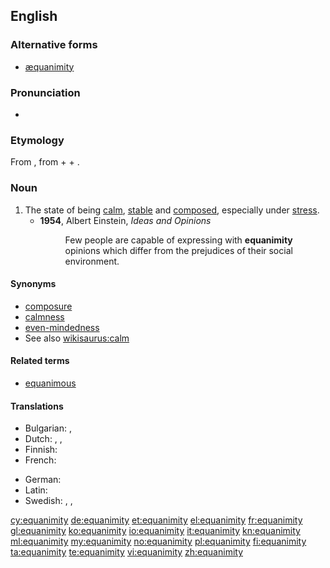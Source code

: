 ==English==

===Alternative forms===
* [[æquanimity]] {{qualifier|archaic}}

===Pronunciation===
* {{IPA|/ˌɛkwəˈnɪmɪtiː/|/ˌiːkwə-/}}

===Etymology===
From {{etyl|la|en}} {{term/t|la|aequanimitās||calmness, equanimity}}, from {{term|aequus||even; calm; fair|lang=la}} + {{term|animus||mind, soul|lang=la}} + {{term/t|la|-itās}}.

===Noun===
{{en-noun|~|equanimities}}

# The state of being [[calm]], [[stable]] and [[composed]], especially under [[stress]].
#* '''1954''', Albert Einstein, ''Ideas and Opinions''
#*: Few people are capable of expressing with '''equanimity''' opinions which differ from the prejudices of their social environment.

====Synonyms====
* [[composure]]
* [[calmness]]
* [[even-mindedness]]
* See also [[wikisaurus:calm]]

====Related terms====
* [[equanimous]]

====Translations====
{{trans-top|state of being calm}}
* Bulgarian: {{t+|bg|хладнокръвие|n|sc=Cyrl}}, {{t+|bg|самообладание|n|sc=Cyrl}}
* Dutch: {{t-|nl|gelatenheid}}, {{t+|nl|berusting}}, {{t-|nl|kalmte}}
* Finnish: {{t-|fi|tyyneys}}
* French: {{t+|fr|équanimité}}
{{trans-mid}}
* German: {{t+|de|Gelassenheit|f}}
* Latin: {{t-|la|aequanimitās|f}}
* Swedish: {{t-|sv|jämnmod}}, {{t-|sv|själsro}}, {{t+|sv|sinnesro}}
{{trans-bottom}}

[[cy:equanimity]]
[[de:equanimity]]
[[et:equanimity]]
[[el:equanimity]]
[[fr:equanimity]]
[[gl:equanimity]]
[[ko:equanimity]]
[[io:equanimity]]
[[it:equanimity]]
[[kn:equanimity]]
[[ml:equanimity]]
[[my:equanimity]]
[[no:equanimity]]
[[pl:equanimity]]
[[fi:equanimity]]
[[ta:equanimity]]
[[te:equanimity]]
[[vi:equanimity]]
[[zh:equanimity]]